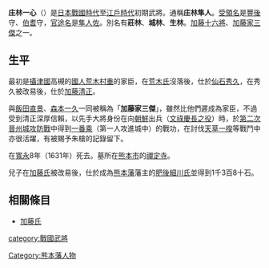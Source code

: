 {{unreferenced|time=2015-09-20T11:37:00+00:00}}
{{japanese|japanese=庄林 一心|kana=しょうばやし かずただ|romaji=Shōbayashi Kazutada}}
'''庄林一心'''（{{bd|？||1631年|6月13日|}}）是[[日本戰國時代|日本戰國時代]]至[[江戶時代|江戶時代]]初期武將。通稱'''庄林隼人'''。[[受領名|受領名]]是[[豐後|豐後]]守、[[伯耆|伯耆]]守，[[官途名|官途名]]是[[隼人司|隼人佐]]。別名有'''莊林'''、'''城林'''、'''生林'''。[[加藤十六將|加藤十六將]]、[[加藤家三傑|加藤家三傑]]之一。

== 生平 ==
最初是[[攝津國|攝津國]]高槻的[[國人|國人]][[荒木村重|荒木村重]]的家臣，在[[荒木氏|荒木氏]]沒落後，仕於[[仙石秀久|仙石秀久]]，在秀久被改易後，仕於[[加藤清正|加藤清正]]。

與[[飯田直景|飯田直景]]、[[森本一久|森本一久]]一同被稱為「'''加藤家三傑'''」，雖然比他們遲成為家臣，不過受到清正深厚信賴，以先手大將身份在向[[朝鮮|朝鮮]]出兵（[[文祿慶長之役|文祿慶長之役]]）時，於[[第二次晉州城攻防戰|第二次晉州城攻防戰]]中得到[[一番乘|一番乘]]（第一人攻進城中）的戰功，在討伐[[天草一揆|天草一揆]]等戰鬥中亦很活躍，有被賜予朱槍的記錄留下。

在[[寬永|寬永]]8年（1631年）死去。墓所在[[熊本市|熊本市]]的[[禪定寺|禪定寺]]。

兒子在[[加藤氏|加藤氏]]被改易後，仕於成為[[熊本藩|熊本藩]]藩主的[[細川氏|肥後細川氏]]並得到1千3百8十石。

== 相關條目 ==
*[[加藤氏|加藤氏]]

[[category:戰國武將|category:戰國武將]]
[[Category:熊本藩人物|Category:熊本藩人物]]